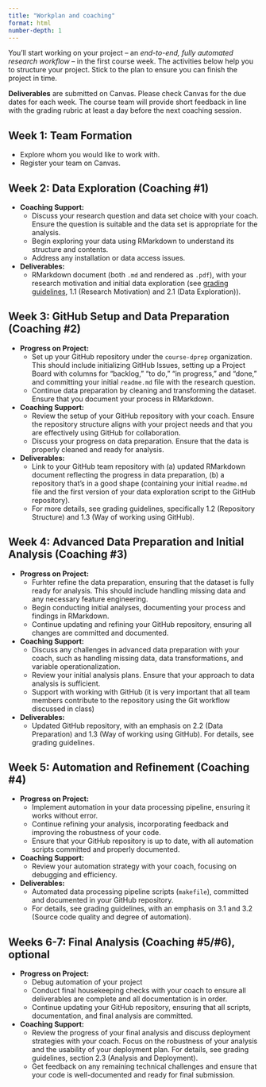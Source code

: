 ```yaml
---
title: "Workplan and coaching"
format: html
number-depth: 1
---
```


You’ll start working on your project -- an *end-to-end, fully automated research workflow* -- in the first course week. The activities below help you to structure your project. Stick to the plan to ensure you can finish the project in time.

::: {.callout-note}

**Deliverables** are submitted on Canvas. Please check Canvas for the due dates for each week. The course team will provide short feedback in line with the grading rubric at least a day before the next coaching session.
:::

## Week 1: Team Formation

- Explore whom you would like to work with.
- Register your team on Canvas.

## Week 2: Data Exploration (Coaching #1)
- **Coaching Support:**
  - Discuss your research question and data set choice with your coach. Ensure the question is suitable and the data set is appropriate for the analysis.
  - Begin exploring your data using RMarkdown to understand its structure and contents. 
  - Address any installation or data access issues.
- **Deliverables:**
  - RMarkdown document (both `.md` and rendered as `.pdf`), with your research motivation and initial data exploration (see [grading guidelines](https://dprep.hannesdatta.com/docs/project/grading), 1.1 (Research Motivation) and 2.1 (Data Exploration)).

## Week 3: GitHub Setup and Data Preparation (Coaching #2)
- **Progress on Project:**
  - Set up your GitHub repository under the `course-dprep` organization. This should include initializing GitHub Issues, setting up a Project Board with columns for "backlog," "to do," "in progress," and "done," and committing your initial `readme.md` file with the research question.
  - Continue data preparation by cleaning and transforming the dataset. Ensure that you document your process in RMarkdown.
- **Coaching Support:**
  - Review the setup of your GitHub repository with your coach. Ensure the repository structure aligns with your project needs and that you are effectively using GitHub for collaboration.
  - Discuss your progress on data preparation. Ensure that the data is properly cleaned and ready for analysis.
- **Deliverables:**
  - Link to your GitHub team repository with (a) updated RMarkdown document reflecting the progress in data preparation, (b) a repository that's in a good shape (containing your initial `readme.md` file and the first version of your data exploration script to the GitHub repository).
  - For more details, see grading guidelines, specifically 1.2 (Repository Structure) and 1.3 (Way of working using GitHub).

## Week 4: Advanced Data Preparation and Initial Analysis (Coaching #3)
- **Progress on Project:**
    - Furhter refine the data preparation, ensuring that the dataset is fully ready for analysis. This should include handling missing data and any necessary feature engineering.
  - Begin conducting initial analyses, documenting your process and findings in RMarkdown.
  - Continue updating and refining your GitHub repository, ensuring all changes are committed and documented.
- **Coaching Support:**
  - Discuss any challenges in advanced data preparation with your coach, such as handling missing data, data transformations, and variable operationalization.
  - Review your initial analysis plans. Ensure that your approach to data analysis is sufficient.
  - Support with working with GitHub (it is very important that all team members contribute to the repository using the Git workflow discussed in class)
- **Deliverables:**
  - Updated GitHub repository, with an emphasis on 2.2 (Data Preparation) and 1.3 (Way of working using GitHub). For details, see grading guidelines.

## Week 5: Automation and Refinement (Coaching #4)
- **Progress on Project:**
  - Implement automation in your data processing pipeline, ensuring it works without error.
  - Continue refining your analysis, incorporating feedback and improving the robustness of your code.
  - Ensure that your GitHub repository is up to date, with all automation scripts committed and properly documented.
- **Coaching Support:**
  - Review your automation strategy with your coach, focusing on debugging and efficiency.
- **Deliverables:**
  - Automated data processing pipeline scripts (`makefile`), committed and documented in your GitHub repository. 
  - For details, see grading guidelines, with an emphasis on 3.1 and 3.2 (Source code quality and degree of automation).

## Weeks 6-7: Final Analysis (Coaching #5/#6), optional
- **Progress on Project:**
    - Debug automation of your project
    - Conduct final housekeeping checks with your coach to ensure all deliverables are complete and all documentation is in order.
  - Continue updating your GitHub repository, ensuring that all scripts, documentation, and final analysis are committed.
- **Coaching Support:**
  - Review the progress of your final analysis and discuss deployment strategies with your coach. Focus on the robustness of your analysis and the usability of your deployment plan. For details, see grading guidelines, section 2.3 (Analysis and Deployment).
  - Get feedback on any remaining technical challenges and ensure that your code is well-documented and ready for final submission.
